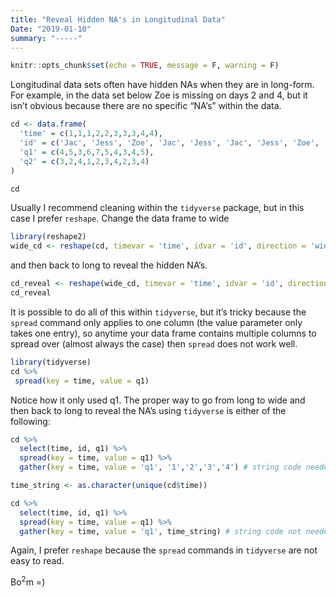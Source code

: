 ```yaml
---
title: "Reveal Hidden NA's in Longitudinal Data"
Date: "2019-01-10"
summary: "-----"
---
```



```r
knitr::opts_chunk$set(echo = TRUE, message = F, warning = F)
```

Longitudinal data sets often have hidden NAs when they are in long-form. For example, in the data set below Zoe is missing on days 2 and 4, but it isn't obvious because there are no specific "NA's" within the data.

```r
cd <- data.frame(
  'time' = c(1,1,1,2,2,3,3,3,4,4),
  'id' = c('Jac', 'Jess', 'Zoe', 'Jac', 'Jess', 'Jac', 'Jess', 'Zoe', 'Jac', 'Jess'),
  'q1' = c(4,5,3,6,7,5,4,3,4,5),
  'q2' = c(3,2,4,1,2,3,4,2,3,4)
)

cd
```

Usually I recommend cleaning within the `tidyverse` package, but in this case I prefer `reshape`. Change the data frame to wide

```r
library(reshape2)
wide_cd <- reshape(cd, timevar = 'time', idvar = 'id', direction = 'wide')
```

and then back to long to reveal the hidden NA's.

```r
cd_reveal <- reshape(wide_cd, timevar = 'time', idvar = 'id', direction = 'long')
cd_reveal
```

It is possible to do all of this within `tidyverse`, but it's tricky because the `spread` command only applies to one column (the value parameter only takes one entry), so anytime your data frame contains multiple columns to spread over (almost always the case) then `spread` does not work well.

```r
library(tidyverse)
cd %>%
 spread(key = time, value = q1)
```

Notice how it only used q1. The proper way to go from long to wide and then back to long to reveal the NA's using `tidyverse` is either of the following:

```r
cd %>%
  select(time, id, q1) %>%
  spread(key = time, value = q1) %>%
  gather(key = time, value = 'q1', '1','2','3','4') # string code needed
```

```r

time_string <- as.character(unique(cd$time))

cd %>%
  select(time, id, q1) %>%
  spread(key = time, value = q1) %>%
  gather(key = time, value = 'q1', time_string) # string code not needed due to pre-allocation
```

Again, I prefer `reshape` because the `spread` commands in `tidyverse` are not easy to read.

Bo$^2$m =)
